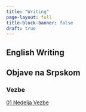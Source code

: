 ```yaml
---
title: "Writing"
page-layout: full
title-block-banner: false
draft: true
---
```


## English Writing

## Objave na Srpskom

### Vezbe

[01 Nedelja Vezbe](../talks/posts/sr/01_nedelja_vezbe/index.html)
